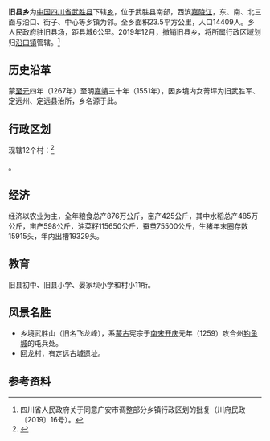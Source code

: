 {{Otheruses
|subject=[[四川省|四川省]][[武胜县|武胜县]]所辖“乡”
|other= 中国其他地区“[[乡|乡]]”名
|旧县乡
}}
{{中国乡级行政区|51/16/22/207/000
| CountyName=武胜县|
DivName= 旧县|
Divs = 乡|
Image= |
ImageInfo= |
PostalCode = 638402|
Neighbors =[[中心镇_(武胜县)|中心镇]]、[[沿口镇|沿口镇]]、[[街子镇|街子镇]]|
AreaTotal = 23.5|
PopTotal = 14409|
YearMonth=2000年|
PolDivType = 乡|
LowerDivisions = 12个行政村|
Head = 陈黎|
Website = |
}}
'''旧县乡'''为[[中华人民共和国|中国]][[四川省|四川省]][[武胜县|武胜县]]下辖[[乡|乡]]，位于武胜县南部，西滨[[嘉陵江|嘉陵江]]，东、南、北三面与沿口、街子、中心等乡镇为邻。全乡面积23.5平方公里，人口14409人。乡人民政府驻旧县场，距县城6公里。2019年12月，撤销旧县乡，将所属行政区域划归[[沿口镇|沿口镇]]管辖。<ref>四川省人民政府关于同意广安市调整部分乡镇行政区划的批复（川府民政〔2019〕16号）。</ref>

==历史沿革==
蒙[[至元_(元世祖)|至元]]四年（1267年）至明[[嘉靖|嘉靖]]三十年（1551年），因乡境内女菁坪为旧武胜军、定远州、定远县治所，乡名源于此。

==行政区划==

现辖12个村：<ref>{{PRC admin/ref sgc|51/16/22/207/000}}</ref>

{{PRC admin/children|51/16/22/207/000}}。

==经济==
经济以农业为主，全年粮食总产876万公斤，亩产425公斤，其中水稻总产485万公斤，亩产598公斤，油菜籽115650公斤，蚕茧75500公斤，生猪年末圈存数15915头，年内出槽19329头。

==教育==
旧县初中、旧县小学、晏家坝小学和村小11所。

==风景名胜==
*乡境武胜山（旧名飞龙峰），系[[蒙古|蒙古]]宪宗于[[南宋|南宋]][[开庆|开庆]]元年（1259）攻合州[[钓鱼城|钓鱼城]]的屯兵处。
*回龙村，有定远古城遗址。

==参考资料==
{{reflist}}

{{PRC admin/navcat|51/16/22/207/000}}
